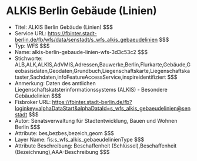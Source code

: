 # ALKIS Berlin Gebäude (Linien)
- Titel: ALKIS Berlin Gebäude (Linien) $$$
- Service URL: https://fbinter.stadt-berlin.de/fb/wfs/data/senstadt/s_wfs_alkis_gebaeudelinien $$$
- Typ: WFS $$$
- Name: alkis-berlin-gebaude-linien-wfs-3d3c53c2 $$$
- Stichworte: ALB,ALK,ALKIS,AdVMIS,Adressen,Bauwerke,Berlin,Flurkarte,Gebäude,Geobasisdaten,Geodaten,Grundbuch,Liegenschaftskarte,Liegenschaftskataster,Sachdaten,infoFeatureAccessService,inspireidentifiziert $$$
- Anmerkung: Daten des amtlichen Liegenschaftskatsterinformationssystems (ALKIS) - Besondere Gebäudelinien $$$
- Fisbroker URL: https://fbinter.stadt-berlin.de/fb?loginkey=alphaDataStart&alphaDataId=s_wfs_alkis_gebaeudelinien@senstadt $$$
- Autor: Senatsverwaltung für Stadtentwicklung, Bauen und Wohnen Berlin $$$
- Attribute: bes,bezbes,bezeich,geom $$$
- Layer Name: fis:s_wfs_alkis_gebaeudelinienType $$$
- Attribute Beschreibung: Beschaffenheit (Schlüssel),Beschaffenheit (Bezeichnung),AAA-Beschreibung $$$
